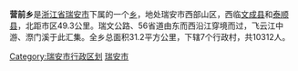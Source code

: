 '''营前乡'''是[[浙江省|浙江省]][[瑞安市|瑞安市]]下属的一个[[乡|乡]]，地处瑞安市西部山区，西临[[文成县|文成县]]和[[泰顺县|泰顺县]]，北距市区49.3公里。瑞文公路、56省道由东而西沿江穿境而过，飞云江中游、漈门溪于此汇集。全乡总面积31.2平方公里，下辖7个行政村，共10312人。

{{浙江小作品}}
{{瑞安市行政区划}}
[[Category:瑞安市行政区划|Category:瑞安市行政区划]]
[[Category:温州市乡镇|瑞安市]]